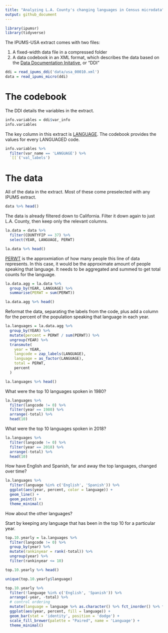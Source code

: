 ```yaml
---
title: "Analyzing L.A. County's changing languages in Census microdata"
output: github_document
---
```


```r
library(ipumsr)
library(tidyverse)
```

The IPUMS-USA extract comes with two files:

1. A fixed-width data file in a compressed folder
2. A data codebook in an XML format, which describes the data based on the [Data Documentation Initative](https://ddialliance.org/), or "DDI"

```r
ddi = read_ipums_ddi('data/usa_00010.xml')
data = read_ipums_micro(ddi)
```

# The codebook

The DDI details the variables in the extract.

```r
info.variables = ddi$var_info
info.variables
```

The key column in this extract is [LANGUAGE](https://usa.ipums.org/usa-action/variables/LANGUAGE). The codebook provides the values for every LANGUAGED code.

```r
info.variables %>% 
  filter(var_name == 'LANGUAGE') %>% 
  `[[`('val_labels')
```

# The data

All of the data in the extract. Most of these come preselected with any IPUMS extract.

```r
data %>% head()
```

The data is already filtered down to California. Filter it down again to just L.A. County, then keep only the relevant columns.

```r
la.data = data %>% 
  filter(COUNTYFIP == 37) %>% 
  select(YEAR, LANGUAGE, PERWT)

la.data %>% head()
```

[PERWT](https://usa.ipums.org/usa-action/variables/PERWT#description_section) is the approxmiation of how many people this line of data represents. In this case, it would be the approximate amount of people speaking that language. It needs to be aggregated and summed to get total counts for the language.

```r
la.data.agg = la.data %>% 
  group_by(YEAR, LANGUAGE) %>% 
  summarise(PERWT = sum(PERWT))

la.data.agg %>% head()
```

Reformat the data, separating the labels from the code, plus add a column for the percent of the population speaking that language in each year.

```r
la.languages = la.data.agg %>% 
  group_by(YEAR) %>% 
  mutate(percent = PERWT / sum(PERWT)) %>% 
  ungroup(YEAR) %>% 
  transmute(
    year = YEAR,
    langcode = zap_labels(LANGUAGE),
    language = as_factor(LANGUAGE),
    total = PERWT,
    percent
  )

la.languages %>% head()
```

What were the top 10 languages spoken in 1980?

```r
la.languages %>% 
  filter(langcode != 0) %>% 
  filter(year == 1980) %>% 
  arrange(-total) %>% 
  head(10)
```

What were the top 10 languages spoken in 2018?

```r
la.languages %>% 
  filter(langcode != 0) %>% 
  filter(year == 2018) %>% 
  arrange(-total) %>% 
  head(10)
```

How have English and Spanish, far and away the top languages, changed over time?

```r
la.languages %>% 
  filter(language %in% c('English', 'Spanish')) %>% 
  ggplot(aes(year, percent, color = language)) +
  geom_line() +
  geom_point() +
  theme_minimal()
```

How about the other languages?

Start by keeping any language that has been in the top 10 for a particular year.

```r
top.10.yearly = la.languages %>% 
  filter(langcode != 0) %>% 
  group_by(year) %>% 
  mutate(rankinyear = rank(-total)) %>% 
  ungroup(year) %>% 
  filter(rankinyear <= 10)

top.10.yearly %>% head()
```

```r
unique(top.10.yearly$language)
```

```r
top.10.yearly %>%
  filter(!language %in% c('English', 'Spanish')) %>% 
  arrange(-year, -total) %>% 
  # control ordering
  mutate(language = language %>% as.character() %>% fct_inorder() %>% fct_rev()) %>% 
  ggplot(aes(year, percent, fill = language)) +
  geom_bar(stat = 'identity', position = 'dodge') +
  scale_fill_brewer(palette = "Paired", name = 'Language') +
  theme_minimal()
  
```

